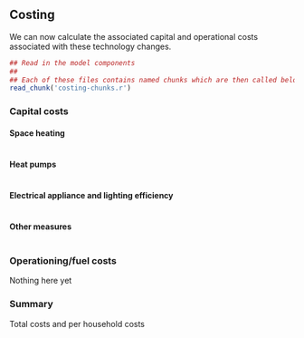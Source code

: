 ## Costing

We can now calculate the associated capital and operational costs associated with these technology changes.

```r
## Read in the model components
##
## Each of these files contains named chunks which are then called below.
read_chunk('costing-chunks.r')
```

### Capital costs

#### Space heating 
```r
```

#### Heat pumps
```r
```

#### Electrical appliance and lighting efficiency
```r
```

#### Other measures
```r
```

### Operationing/fuel costs
Nothing here yet

### Summary

Total costs and per household costs

